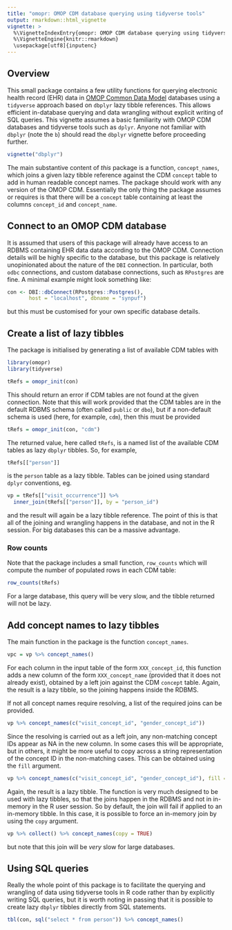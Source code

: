 ```yaml
---
title: "omopr: OMOP CDM database querying using tidyverse tools"
output: rmarkdown::html_vignette
vignette: >
  %\VignetteIndexEntry{omopr: OMOP CDM database querying using tidyverse tools}
  %\VignetteEngine{knitr::rmarkdown}
  \usepackage[utf8]{inputenc}
---
```


## Overview

This small package contains a few utility functions for querying electronic health record (EHR) data in [OMOP Common Data Model](https://www.ohdsi.org/data-standardization/the-common-data-model/) databases using a `tidyverse` approach based on `dbplyr` lazy tibble references. This allows efficient in-database querying and data wrangling without explicit writing of SQL queries. This vignette assumes a basic familiarity with OMOP CDM databases and tidyverse tools such as `dplyr`. Anyone not familiar with `dbplyr` (note the `b`) should read the `dbplyr` vignette before proceeding further.
```r
vignette("dbplyr")
```
The main substantive content of *this* package is a function, `concept_names`, which joins a given lazy tibble reference against the CDM `concept` table to add in human readable concept names. The package should work with any version of the OMOP CDM. Essentially the only thing the package assumes or requires is that there will be a `concept` table containing at least the columns `concept_id` and `concept_name`.

## Connect to an OMOP CDM database

It is assumed that users of this package will already have access to an RDBMS containing EHR data data according to the OMOP CDM. Connection details will be highly specific to the database, but this package is relatively unopinionated about the nature of the `DBI` connection. In particular, both `odbc` connections, and custom database connections, such as `RPostgres` are fine. A minimal example might look something like:
```r
con <- DBI::dbConnect(RPostgres::Postgres(),
       host = "localhost", dbname = "synpuf")
```
but this must be customised for your own specific database details.

## Create a list of lazy tibbles

The package is initialised by generating a list of available CDM tables with
```r
library(omopr)
library(tidyverse)

tRefs = omopr_init(con)
```
This should return an error if CDM tables are not found at the given connection. Note that this will work provided that the CDM tables are in the default RDBMS schema (often called `public` or `dbo`), but if a non-default schema is used (here, for example, `cdm`), then this must be provided
```r
tRefs = omopr_init(con, "cdm")
```
The returned value, here called `tRefs`, is a named list of the available CDM tables as lazy `dbplyr` tibbles. So, for example,
```r
tRefs[["person"]]
```
is the `person` table as a lazy tibble. Tables can be joined using standard `dplyr` conventions, eg.
```r
vp = tRefs[["visit_occurrence"]] %>%
  inner_join(tRefs[["person"]], by = "person_id")
```
and the result will again be a lazy tibble reference. The point of this is that all of the joining and wrangling happens in the database, and not in the R session. For big databases this can be a massive advantage.

### Row counts

Note that the package includes a small function, `row_counts` which will compute the number of populated rows in each CDM table:
```r
row_counts(tRefs)
```
For a large database, this query will be very slow, and the tibble returned will not be lazy.

## Add concept names to lazy tibbles

The main function in the package is the function `concept_names`.
```r
vpc = vp %>% concept_names()
```
For each column in the input table of the form `XXX_concept_id`, this function adds a new column of the form `XXX_concept_name` (provided that it does not already exist), obtained by a left join against the CDM `concept` table. Again, the result is a lazy tibble, so the joining happens inside the RDBMS.

If not all concept names require resolving, a list of the required joins can be provided.
```r
vp %>% concept_names(c("visit_concept_id", "gender_concept_id"))
```
Since the resolving is carried out as a left join, any non-matching concept IDs appear as NA in the new column. In some cases this will be appropriate, but in others, it might be more useful to copy across a string representation of the concept ID in the non-matching cases. This can be obtained using the `fill` argument.
```r
vp %>% concept_names(c("visit_concept_id", "gender_concept_id"), fill = TRUE)
```
Again, the result is a lazy tibble. The function is very much designed to be used with lazy tibbles, so that the joins happen in the RDBMS and not in in-memory in the R user session. So by default, the join will fail if applied to an in-memory tibble. In this case, it is possible to force an in-memory join by using the `copy` argument.
```r
vp %>% collect() %>% concept_names(copy = TRUE)
```
but note that this join will be *very* slow for large databases.

## Using SQL queries

Really the whole point of this package is to facilitate the querying and wrangling of data using tidyverse tools in R code rather than by explicitly writing SQL queries, but it is worth noting in passing that it is possible to create lazy `dbplyr` tibbles directly from SQL statements.
```r
tbl(con, sql("select * from person")) %>% concept_names()
```

